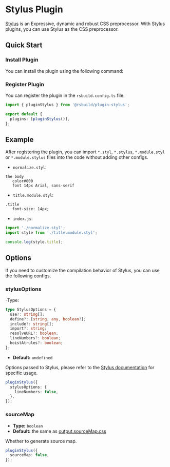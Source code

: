 # Stylus Plugin


<SourceCode href="https://github.com/web-infra-dev/rsbuild/tree/main/packages/plugin-stylus" />

[Stylus](https://stylus-lang.com/) is an Expressive, dynamic and robust CSS preprocessor. With Stylus plugins, you can use Stylus as the CSS preprocessor.

## Quick Start

### Install Plugin

You can install the plugin using the following command:


<PackageManagerTabs command="add @rsbuild/plugin-stylus -D" />

### Register Plugin

You can register the plugin in the `rsbuild.config.ts` file:

```ts title="rsbuild.config.ts"
import { pluginStylus } from '@rsbuild/plugin-stylus';

export default {
  plugins: [pluginStylus()],
};
```

## Example

After registering the plugin, you can import `*.styl`, `*.stylus`, `*.module.styl` or `*.module.stylus` files into the code without adding other configs.

- `normalize.styl`:

```styl
the body
   color#000
   font 14px Arial, sans-serif
```

- `title.module.styl`:

```styl
.title
   font-size: 14px;
```

- `index.js`:

```js
import './normalize.styl';
import style from './title.module.styl';

console.log(style.title);
```

## Options

If you need to customize the compilation behavior of Stylus, you can use the following configs.

### stylusOptions

-Type:

```ts
type StylusOptions = {
  use?: string[];
  define?: [string, any, boolean?];
  include?: string[];
  import?: string;
  resolveURL?: boolean;
  lineNumbers?: boolean;
  hoistAtrules?: boolean;
};
```

- **Default:** `undefined`

Options passed to Stylus, please refer to the [Stylus documentation](https://stylus-lang.com/docs/js) for specific usage.

```ts
pluginStylus({
  stylusOptions: {
    lineNumbers: false,
  },
});
```

### sourceMap

- **Type:** `boolean`
- **Default:** the same as [output.sourceMap.css](/config/output/source-map)

Whether to generate source map.

```ts
pluginStylus({
  sourceMap: false,
});
```
